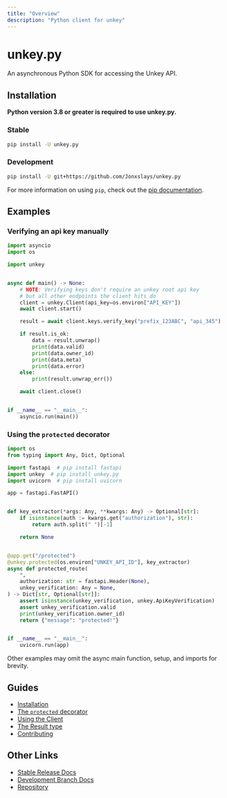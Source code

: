 ```yaml
---
title: "Overview"
description: "Python client for unkey"
---
```


# unkey.py

An asynchronous Python SDK for accessing the Unkey API.

## Installation

**Python version 3.8 or greater is required to use unkey.py.**

### Stable

```sh
pip install -U unkey.py
```

### Development

```sh
pip install -U git+https://github.com/Jonxslays/unkey.py
```

For more information on using `pip`, check out the [pip documentation](https://pip.pypa.io/en/stable/).

## Examples

### Verifying an api key manually

```py
import asyncio
import os

import unkey


async def main() -> None:
    # NOTE: Verifying keys don't require an unkey root api key
    # but all other endpoints the client hits do
    client = unkey.Client(api_key=os.environ["API_KEY"])
    await client.start()

    result = await client.keys.verify_key("prefix_123ABC", "api_345")

    if result.is_ok:
        data = result.unwrap()
        print(data.valid)
        print(data.owner_id)
        print(data.meta)
        print(data.error)
    else:
        print(result.unwrap_err())

    await client.close()


if __name__ == "__main__":
    asyncio.run(main())
```

### Using the `protected` decorator

```py
import os
from typing import Any, Dict, Optional

import fastapi  # pip install fastapi
import unkey  # pip install unkey.py
import uvicorn  # pip install uvicorn

app = fastapi.FastAPI()


def key_extractor(*args: Any, **kwargs: Any) -> Optional[str]:
    if isinstance(auth := kwargs.get("authorization"), str):
        return auth.split(" ")[-1]

    return None


@app.get("/protected")
@unkey.protected(os.environ["UNKEY_API_ID"], key_extractor)
async def protected_route(
    *,
    authorization: str = fastapi.Header(None),
    unkey_verification: Any = None,
) -> Dict[str, Optional[str]]:
    assert isinstance(unkey_verification, unkey.ApiKeyVerification)
    assert unkey_verification.valid
    print(unkey_verification.owner_id)
    return {"message": "protected!"}


if __name__ == "__main__":
    uvicorn.run(app)
```

Other examples may omit the async main function, setup, and imports for brevity.

## Guides

- [Installation](https://jonxslays.github.io/unkey.py/stable/getting-started/installation/)
- [The `protected` decorator](https://jonxslays.github.io/unkey.py/stable/getting-started/protected/)
- [Using the Client](https://jonxslays.github.io/unkey.py/stable/getting-started/client/)
- [The Result type](https://jonxslays.github.io/unkey.py/stable/getting-started/result/)
- [Contributing](https://jonxslays.github.io/unkey.py/stable/contributing/)

## Other Links

- [Stable Release Docs](https://jonxslays.github.io/unkey.py/)
- [Development Branch Docs](https://jonxslays.github.io/unkey.py/dev/)
- [Repository](https://github.com/Jonxslays/unkey.py)
